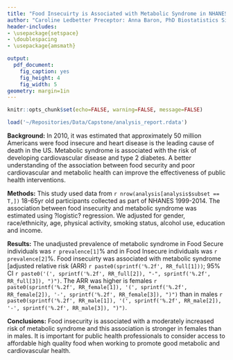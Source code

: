 ```yaml
---
title: "Food Insecuirty is Associated with Metabolic Syndrome in NHANES participants 1999-2014"
author: "Caroline Ledbetter Preceptor: Anna Baron, PhD Biostatistics Site: Colorado School of Public Health"
header-includes:
- \usepackage{setspace}
- \doublespacing
- \usepackage{amsmath}

output:
  pdf_document:
    fig_caption: yes
    fig_height: 4
    fig_width: 5
geometry: margin=1in
---
```


```r
knitr::opts_chunk$set(echo=FALSE, warning=FALSE, message=FALSE)
```

```r
load('~/Repositories/Data/Capstone/analysis_report.rdata')
```


**Background:** In 2010, it was estimated that approximately 50 million Americans were food insecure and heart disease is the leading cause of death in the US. Metabolic syndrome is associated with the risk of developing cardiovascular disease and type 2 diabetes. A better understanding of the association between food security and poor cardiovascular and metabolic health can improve the effectiveness of public health interventions. 

**Methods:** This study used data from `r nrow(analysis[analysis$subset == T,])` 18-65yr old participants collected as part of NHANES 1999-2014. The association between food insecurity and metabolic syndrome was estimated using ?logistic? regression. We adjusted for gender, race/ethnicity, age, physical activity, smoking status, alcohol use, education and income.  

**Results:**  The unadjusted prevalence of metabolic syndrome in Food Secure individuals was `r prevalence[1] `% and in Food Insecure individuals was `r prevalence[2] `%. Food insecuirty was associated with metabolic syndrome [adjusted relative risk (ARR) `r paste0(sprintf('%.2f', RR_full[1]))`; 95% CI `r paste0('(', sprintf('%.2f', RR_full[2]), "-", sprintf('%.2f', RR_full[3]), ")") `. The ARR was higher is females `r paste0(sprintf('%.2f', RR_female[1]), '(', sprintf('%.2f', RR_female[2]), '-', sprintf('%.2f', RR_female[3]), ")") ` than in males `r paste0(sprintf('%.2f', RR_male[1]), '(', sprintf('%.2f', RR_male[2]), '-', sprintf('%.2f', RR_male[3]), ")") `. 

**Conclusions:** Food insecurity is associated with a moderately increased risk of metabolic syndrome and this association is stronger in females than in males. It is important for public health professionals to consider access to affordable high quality food when working to promote good metabolic and cardiovascular health. 




